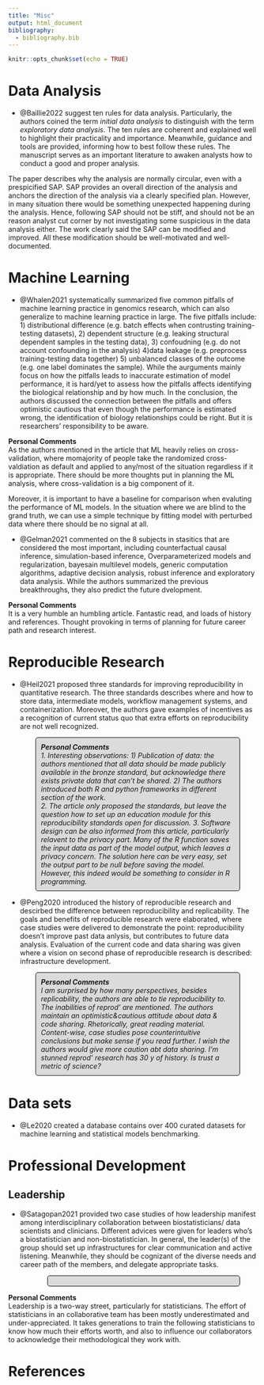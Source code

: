 ```yaml
---
title: "Misc"
output: html_document
bibliography:
  - bibliography.bib
---
```


```{=html}
<style>
p.comment {
background-color: #DBDBDB;
padding: 10px;
border: 1px solid black;
margin-left: 55px;
margin-right: 35px;
border-radius: 5px;
font-style: italic;
}

</style>
```
```r
knitr::opts_chunk$set(echo = TRUE)
```

# Data Analysis
- @Baillie2022 suggest ten rules for data analysis. Particularly, the authors coined the term _initial data analysis_ to distinguish with the term _exploratory data analysis_. The ten rules are coherent and explained well to highlight their practicality and importance. Meanwhile, guidance and tools are provided, informing how to best follow these rules.  The manuscript serves as an important literature to awaken analysts how to conduct a good and proper analysis.

The paper describes why the analysis are normally circular, even with a prespicified SAP. SAP provides an overall direction of the analysis and anchors the direction of the analysis via a clearly specified plan. However, in many situation there would be something unexpected happening during the analysis. Hence, following SAP should not be stiff, and should not be an reason analyst cut corner by not investigating some suspicious in the data analysis either. The work clearly said the SAP can be modified and improved. All these modification should be well-motivated and well-documented.

# Machine Learning
- @Whalen2021 systematically summarized five common pitfalls of machine learning practice in genomics research, which can also generalize to machine learning practice in large. The five pitfalls include: 1) distributional difference (e.g. batch effects when contrusting training-testing datasets), 2) dependent structure (e.g. leaking structural dependent samples in the testing data), 3) confoudning (e.g. do not account confounding in the analysis)  4)data leakage (e.g. preprocess training-testing data together) 5) unbalanced classes of the outcome (e.g. one label dominates the sample). While the aurguments mainly focus on how the pitfalls leads to inaccurate estimation of model performance, it is hard/yet to assess how the pitfalls affects identifying the biological relationship and by how much. In the conclusion, the authors discussed the connection between the pitfalls and offers optimistic cautious that even though the performance is estimated wrong, the identification of biology relationships could be right. But it is researchers' responsibility to be aware.

<strong>Personal Comments</strong> <br> 
As the authors mentioned in the article that ML heavily relies on cross-validation, where momajority of people take the randomized cross-valdiation as default and applied to any/most of the situation regardless if it is appropriate. There should be more thoughts put in planning the ML analysis, where cross-validation is a big component of it. 

Moreover, it is important to have a baseline for comparison when evaluting the performance of ML models. In the situation where we are blind to the grand truth, we can use a simple technique by fitting model with perturbed data where there should be no signal at all.
</p>

- @Gelman2021 commented on the 8 subjects in stasitics that are considered the most important, including counterfactual causal inference, simulation-based inference, Overparameterized models and regularization, bayesain multilevel models, generic computation algorithms, adaptive decision analysis, robust inference and exploratory data analysis. While the authors summarized the previous breakthroughs, they also predict the future dvelopment. 

<strong>Personal Comments</strong> <br> 
It is a very humble an humbling article. Fantastic read, and loads of history and references. Thought provoking in terms of planning for future career path and research interest.
</p>


# Reproducible Research

-   @Heil2021 proposed three standards for improving reproducibility in quantitative research. The three standards describes where and how to store data, intermediate models, workflow management systems, and containerization. Moreover, the authors gave examples of incentives as a recognition of current status quo that extra efforts on reproducibility are not well recognized.

<p class="comment">

<strong>Personal Comments</strong> <br> 
1. Interesting observations: 1) Publication of data: the authors mentioned that all data should be made publicly available in the bronze standard, but acknowledge there exists private data that can't be shared. 2) The authors introduced both R and python frameworks in different section of the work. <br> 
2. The article only proposed the standards, but leave the question _how to set up an education module for this reproducibility standards_ open for discussion.
3. Software design can be also informed from this article, particularly relavent to the privacy part. Many of the R function saves the input data as part of the model output, which leaves a privacy concern. The solution here can be very easy, set the output part to be null before saving the model. However, this indeed would be something to consider in R programming.
</p>


- @Peng2020 introduced the history of reproducible research and descirbed the difference between reproducibility and replicability. The goals and benefits of reproducible research were elaborated, where case studies were delivered to demonstrate the point: reproducibility doesn't improve past data anlysis, but contributes to future data analysis. Evaluation of the current code and data sharing was given where a vision on second phase of reproducible research is described: infrastructure development.

<p class="comment">
<strong>Personal Comments</strong> <br> 
I am surprised by how many perspectives, besides replicability, the authors are able to tie reproducibility to. The inabilities of reprod' are mentioned. The authors maintain an optimistic&cautious attitude about data & code sharing.
Rhetorically, great reading material. Content-wise, case studies pose counterintuitive conclusions but make sense if you read further. I wish the authors would give more caution abt data sharing. I'm stunned reprod' research has 30 y of history. Is trust a metric of science?
</p>

# Data sets
- @Le2020 created a database contains over 400 curated datasets for machine learning and statistical models benchmarking.



# Professional Development
## Leadership
- @Satagopan2021 provided two case studies of how leadership manifest among interdisciplinary collaboration between biostatisticians/ data scientists and clinicians. Different advices were given for leaders who's a biostatistician and non-biostatistician. In general, the leader(s) of the group should set up infrastructures for clear communication and active listening. Meanwhile, they should be cognizant of the diverse needs and career path of the members, and delegate appropriate tasks.
<p class="comment">

<strong>Personal Comments</strong> <br> 
Leadership is a two-way street, particularly for statisticians. The effort of statisticians in an collaborative team has been mostly underestimated and under-appreciated. It takes generations to train the following statisticians to know how much their efforts worth, and also to influence our collaborators to acknowledge their methodological they work with.
</p>


# References
